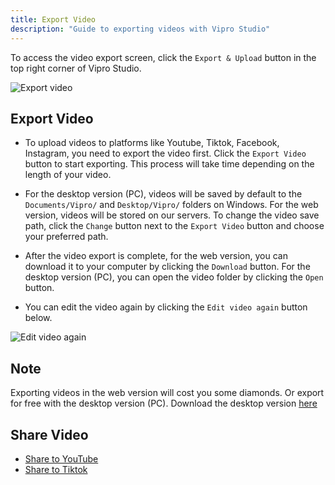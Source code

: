 ```yaml
---
title: Export Video
description: "Guide to exporting videos with Vipro Studio"
---
```


To access the video export screen, click the `Export & Upload` button in the top right corner of Vipro Studio.

<img
  src='/en/images/usage/publish-video/export-video.jpg'
  alt='Export video'
  className='rounded-lg'
/>

## Export Video

- To upload videos to platforms like Youtube, Tiktok, Facebook, Instagram, you need to export the video first. Click the `Export Video` button to start exporting. This process will take time depending on the length of your video.

- For the desktop version (PC), videos will be saved by default to the `Documents/Vipro/` and `Desktop/Vipro/` folders on Windows. For the web version, videos will be stored on our servers. To change the video save path, click the `Change` button next to the `Export Video` button and choose your preferred path.

- After the video export is complete, for the web version, you can download it to your computer by clicking the `Download` button. For the desktop version (PC), you can open the video folder by clicking the `Open` button.

- You can edit the video again by clicking the `Edit video again` button below.

<img
  src='/en/images/usage/publish-video/export-video-edit.jpg'
  alt='Edit video again'
  className='rounded-lg'
/>

## Note

Exporting videos in the web version will cost you some diamonds. Or export for free with the desktop version (PC). Download the desktop version [here](https://vipro.studio/dashboard)

## Share Video

- [Share to YouTube](/usage/publish-video/publish-youtube)
- [Share to Tiktok](/usage/publish-video/publish-tiktok)
